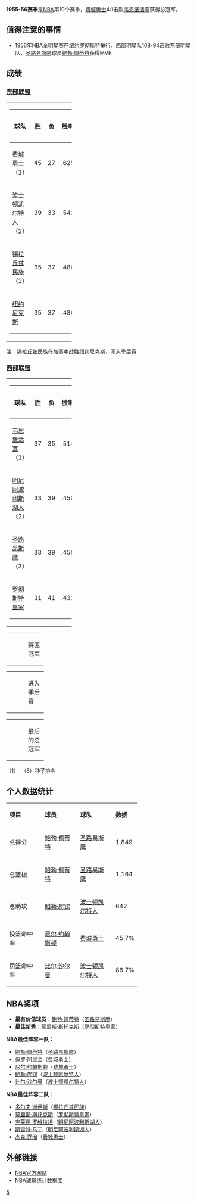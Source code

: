 {{primarysources|time=2016-04-28T09:36:56+00:00}}
{{unreferenced|time=2016-04-28T09:36:56+00:00}}
{{noteTA|G1=NBA}}
'''1955-56赛季'''是[[NBA|NBA]]第10个赛季，[[费城勇士|费城勇士]]4:1击败[[韦恩堡活塞|韦恩堡活塞]]获得总冠军。

== 值得注意的事情 ==
*1956年NBA全明星赛在纽约[[罗彻斯特|罗彻斯特]]举行，西部明星队108-94击败东部明星队，[[圣路易斯鹰|圣路易斯鹰]]球员[[鲍勃·佩蒂特|鲍勃·佩蒂特]]获得MVP.

== 成绩 ==

=== [[東部聯盟_(NBA)|东部联盟]] ===

{|width=70%
|-
|width=50%|
{|class=wikitable 
|-
!width=55%|球队
!width=8%|胜
!width=8%|负
!width=15%|胜率
!width=14%|落后
|-style="background:#FFFFF0"
|bgcolor=#FFFF99|[[费城勇士|费城勇士]]（1）||45||27||.625||align=center|-
|-style="background:#f0f8ff"
|[[波士顿凯尔特人|波士顿凯尔特人]]（2）||39||33||.542||align=center|6
|-
|[[锡拉丘兹民族|锡拉丘兹民族]]（3）||35||37||.486||align=center|10
|-
|[[纽约尼克斯|纽约尼克斯]]||35||37||.486||align=center|10
|}
|}
注：锡拉丘兹民族在加赛中战胜纽约尼克斯，闯入季后赛

=== [[西部聯盟_(NBA)|西部联盟]] ===

{|width=70%
|-
|width=50%|
{|class=wikitable 
|-
!width=55%|球队
!width=8%|胜
!width=8%|负
!width=15%|胜率
!width=14%|落后
|-style="background:#fffff0"
|[[韦恩堡活塞|韦恩堡活塞]]（1）||37||35||.514||align=center|-
|-style="background:#f0f8ff"
|[[明尼阿波利斯湖人|明尼阿波利斯湖人]]（2）||33||39||.458||align=center|4
|-
|[[圣路易斯鹰|圣路易斯鹰]]（3）||33||39||.458||align=center|4
|-
|[[罗彻斯特皇家|罗彻斯特皇家]]||31||41||.431||align=center|6
|}
|}

{|border=0 width=20%
|-
|width=50% bgcolor=#fffff0|
|width=50%|赛区冠军
|}
{|border=0 width=20%
|-
|width=50% bgcolor=#f0f8ff|
|width=50%|进入季后赛
|}
{|border=0 width=20%
|-
|width=50% bgcolor=#FFFF99|
|width=50%|最后的总冠军
|}
（1）-（3）种子排名

== 个人数据统计 ==

{|class=wikitable width=70%
|-align=center
|width=30%|'''项目'''||width=30%|'''球员'''||width=30%|'''球队'''||width=10%|'''数据'''
|-align=center style="background:#f0f8ff"
|总得分||[[鲍勃·佩蒂特|鲍勃·佩蒂特]]||[[圣路易斯鹰|圣路易斯鹰]]||1,849
|-align=center
|总篮板||[[鲍勃·佩蒂特|鲍勃·佩蒂特]]||[[圣路易斯鹰|圣路易斯鹰]]||1,164
|-align=center style="background:#f0f8ff"
|总助攻||[[鲍勃·库锡|鲍勃·库锡]]||[[波士顿凯尔特人|波士顿凯尔特人]]||642
|-align=center
|投篮命中率||[[尼尔·约翰斯顿|尼尔·约翰斯顿]]||[[费城勇士|费城勇士]]||45.7%
|-align=center style="background:#f0f8ff"
|罚篮命中率||[[比尔·沙尔曼|比尔·沙尔曼]]||[[波士顿凯尔特人|波士顿凯尔特人]]||86.7%
|}

== NBA奖项 ==

*'''最有价值球员：'''[[鲍勃·佩蒂特|鲍勃·佩蒂特]]（[[圣路易斯鹰|圣路易斯鹰]]）
*'''最佳新秀：'''[[莫里斯·斯托克斯|莫里斯·斯托克斯]]（[[罗彻斯特皇家|罗彻斯特皇家]]）

'''NBA最佳阵容一队：'''
*[[鲍勃·佩蒂特|鲍勃·佩蒂特]]（[[圣路易斯鹰|圣路易斯鹰]]）
*[[保罗·阿里金|保罗·阿里金]]（[[费城勇士|费城勇士]]）
*[[尼尔·约翰斯顿|尼尔·约翰斯顿]]（[[费城勇士|费城勇士]]）
*[[鲍勃·库锡|鲍勃·库锡]]（[[波士顿凯尔特人|波士顿凯尔特人]]）
*[[比尔·沙尔曼|比尔·沙尔曼]]（[[波士顿凯尔特人|波士顿凯尔特人]]）

'''NBA最佳阵容二队：'''
*[[多尔夫·谢伊斯|多尔夫·谢伊斯]]（[[锡拉丘兹民族|锡拉丘兹民族]]）
*[[莫里斯·斯托克斯|莫里斯·斯托克斯]]（[[罗彻斯特皇家|罗彻斯特皇家]]）
*[[克莱德·罗维拉坦|克莱德·罗维拉坦]]（[[明尼阿波利斯湖人|明尼阿波利斯湖人]]）
*[[斯雷特·马丁|斯雷特·马丁]]（[[明尼阿波利斯湖人|明尼阿波利斯湖人]]）
*[[杰克·乔治|杰克·乔治]]（[[费城勇士|费城勇士]]）

== 外部链接 ==

*[http://www.nba.com NBA官方网站]{{Wayback|url=http://www.nba.com/ |date=20100128104238 }}
*[https://web.archive.org/web/20150205103359/http://www.btgraphix.com/nba/ NBA球员统计数据库]

{{start box}}
{{succession box |[[1954-55_NBA赛季|1954-55 NBA赛季]] |[[1956-57_NBA赛季|1956-57 NBA赛季]] |[[NBA赛季列表|NBA赛季]] |'''1955-56'''| 
}}
{{end box}}
{{NBA season|1956}}
{{NBA}}

[[Category:NBA赛季|5]]